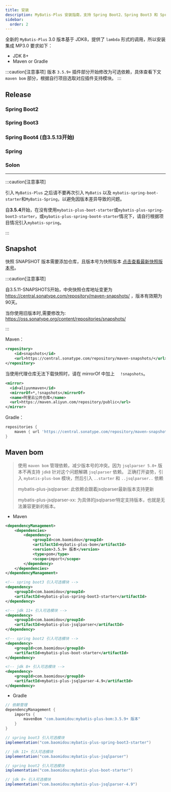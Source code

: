 ```yaml
---
title: 安装
description: MyBatis-Plus 安装指南，支持 Spring Boot2、Spring Boot3 和 Spring Boot4。使用 Maven 或 Gradle 快速集成 MyBatis-Plus 到你的项目中。
sidebar:
  order: 2
---
```



全新的 `MyBatis-Plus` 3.0 版本基于 JDK8，提供了 `lambda` 形式的调用，所以安装集成 MP3.0 要求如下：

- JDK 8+
- Maven or Gradle

:::caution[注意事项]
版本 `3.5.9+`  插件部分开始修改为可选依赖，具体查看下文 `maven bom` 部分，根据自行项目选取对应插件支持模块。
:::

## Release

### Spring Boot2

<LastedDependency groupId="com.baomidou" artifactId="mybatis-plus-boot-starter" />

### Spring Boot3

<LastedDependency groupId="com.baomidou" artifactId="mybatis-plus-spring-boot3-starter" />

### Spring Boot4 (自3.5.13开始)

<LastedDependency groupId="com.baomidou" artifactId="mybatis-plus-spring-boot4-starter" />

### Spring

<LastedDependency groupId="com.baomidou" artifactId="mybatis-plus" />

### Solon

<LastedDependency groupId="com.baomidou" artifactId="mybatis-plus-solon-plugin" />

---

:::caution[注意事项]

引入 `MyBatis-Plus` 之后请不要再次引入 `MyBatis` 以及 `mybatis-spring-boot-starter`和`MyBatis-Spring`，以避免因版本差异导致的问题。

自**3.5.4**开始，在没有使用`mybatis-plus-boot-starter`或`mybatis-plus-spring-boot3-starter`，或`mybatis-plus-spring-boot4-starter`情况下，请自行根据项目情况引入`mybatis-spring`。

:::

## Snapshot

快照 SNAPSHOT 版本需要添加仓库，且版本号为快照版本 [点击查看最新快照版本号](https://central.sonatype.com/service/rest/repository/browse/maven-snapshots/com/baomidou/mybatis-plus/)。

:::caution[注意事项]

自3.5.11-SNAPSHOTS开始，中央快照仓库地址变更为 https://central.sonatype.com/repository/maven-snapshots/ ，版本有效期为90天。

当你使用旧版本时,需要修改为: https://oss.sonatype.org/content/repositories/snapshots/

:::

Maven：

```xml
<repository>
    <id>snapshots</id>
    <url>https://central.sonatype.com/repository/maven-snapshots/</url>
</repository>
```

当使用代理仓库无法下载快照时，请在 mirrorOf 中加上 `  !snapshots`。

```xml
<mirror>
  <id>aliyunmaven</id>
  <mirrorOf>*,!snapshots</mirrorOf>
  <name>阿里云公共仓库</name>
  <url>https://maven.aliyun.com/repository/public</url>
</mirror>
```

Gradle：

```groovy
repositories {
    maven { url 'https://central.sonatype.com/repository/maven-snapshots/' }
}
```

## Maven bom

>  使用 `maven bom` 管理依赖，减少版本号的冲突。因为 `jsqlparser 5.0+` 版本不再支持 `jdk8` 针对这个问题解耦 `jsqlparser` 依赖。
>  正确打开姿势，引入 `mybatis-plus-bom` 模块，然后引入 `..starter` 和 `..jsqlparser..` 依赖
>
>  mybatis-plus-jsqlparser:  此依赖会跟着jsqlparser最新版本支持更新
>
>  mybatis-plus-jsqlparser-xx: 为具体的jsqlparser特定支持版本，也就是无法兼容更新的板本。

- Maven

```xml
<dependencyManagement>
    <dependencies>
        <dependency>
            <groupId>com.baomidou</groupId>
            <artifactId>mybatis-plus-bom</artifactId>
            <version>3.5.9+ 版本</version>
            <type>pom</type>
            <scope>import</scope>
        </dependency>
    </dependencies>
</dependencyManagement>

<!-- spring boot3 引入可选模块 -->
<dependency>
    <groupId>com.baomidou</groupId>
    <artifactId>mybatis-plus-spring-boot3-starter</artifactId>
</dependency>

<!-- jdk 11+ 引入可选模块 -->
<dependency>
    <groupId>com.baomidou</groupId>
    <artifactId>mybatis-plus-jsqlparser</artifactId>
</dependency>

<!-- spring boot2 引入可选模块 -->
<dependency>
    <groupId>com.baomidou</groupId>
    <artifactId>mybatis-plus-boot-starter</artifactId>
</dependency>

<!-- jdk 8+ 引入可选模块 -->
<dependency>
    <groupId>com.baomidou</groupId>
    <artifactId>mybatis-plus-jsqlparser-4.9</artifactId>
</dependency>
```


- Gradle

```groovy
// 依赖管理
dependencyManagement {
    imports {
        mavenBom "com.baomidou:mybatis-plus-bom:3.5.9+ 版本"
    }
}

// spring boot3 引入可选模块
implementation("com.baomidou:mybatis-plus-spring-boot3-starter")

// jdk 11+ 引入可选模块
implementation("com.baomidou:mybatis-plus-jsqlparser")

// spring boot2 引入可选模块
implementation("com.baomidou:mybatis-plus-boot-starter")

// jdk 8+ 引入可选模块
implementation("com.baomidou:mybatis-plus-jsqlparser-4.9")
```
